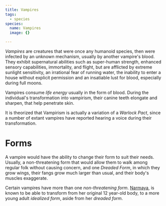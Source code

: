 ```yaml
---
title: Vampires
tags:
  - species
species:
  name: Vampires
  image: {}

---
```


*Vampires* are creatures that were once any humanoid species, then were infected
by an unknown mechanism, usually by another vampire's blood. They exhibit
supernatural abilities such as super-human strength, enhanced sensory
capabilities, immortality, and flight, but are afflicted by extreme sunlight
sensitivity, an irrational fear of running water, the inability to enter a house
without explicit permission and an insatiable lust for blood, especially during
full moons.

Vampires consume *life energy* usually in the form of blood. During the
individual's transformation into vampirism, their canine teeth elongate and
sharpen, that help penetrate skin.

It is theorized that Vampirism is actually a variation of a *Warlock Pact*,
since a number of extant vampires have reported hearing a voice during their
transformation.

# Forms

A vampire would have the ability to change their form to suit their needs.
Usually, a non-threatening form that would allow them to walk among regular folk
without causing concern, and one *Dreaded Form*, in which they grow wings, their
fangs grow much larger than usual, and their body's muscles exaggerate.

Certain vampires have more than one *non-threatening form*.
[Narmaya](/characters/narmaya/), is known to be able to transform from her
original 12 year-old body, to a more young adult *idealized form*, aside from
her *dreaded form*.
